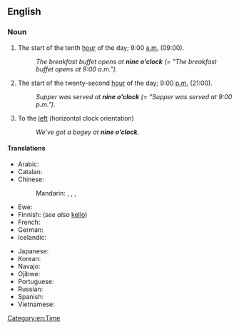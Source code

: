 ==English==

===Noun===
{{en-noun|-}}

# {{lb|en|In both the [[12-hour clock]] and the [[24-hour clock]]}} The start of the tenth [[hour]] of the day; 9:00 [[a.m.]] (09:00). 
#: ''The breakfast buffet opens at '''nine o'clock''' (= "The breakfast buffet opens at 9:00 a.m.").''
# {{lb|en|Only in the [[12-hour clock]]}} The start of the twenty-second [[hour]] of the day; 9:00 [[p.m.]] (21:00). 
#: ''Supper was served at '''nine o'clock''' (= "Supper was served at 9:00 p.m.").''
# {{lb|en|informal}} To the [[left]] (horizontal clock orientation) {{lb|en|from the location of the ''9'' mark on a clock face}}
#: ''We've got a bogey at '''nine o'clock'''.''

====Translations====
{{trans-top|the start of the tenth hour}}
* Arabic: {{t|ar|اَلسَّاعَة اَلتَّاسِعَة|f|tr=as-sāʿa t-tāsiʿa}}
* Catalan: {{t|ca|[[les]] [[nou]]|f-p}}
* Chinese:
*: Mandarin: {{t|cmn|九點鐘|sc=Hani}}, {{t|cmn|九点钟|tr=jiǔ diǎn zhōng|sc=Hani}}, {{t|cmn|九點|sc=Hani}}, {{t|cmn|九点|tr=jiǔ diǎn|sc=Hani}}
* Ewe: {{t|ee|ga asieke|n}}
* Finnish: {{t+|fi|yhdeksän}} (''see also'' [[kello]])
* French: {{t|fr|[[neuf]] [[heures]]|f-p}}
* German: {{t|de|neun Uhr}}
* Icelandic: {{t|is|klukkan níu}}
{{trans-mid}}
* Japanese: {{t|ja|九時|tr=[[くじ]], ku-ji|sc=Jpan}}
* Korean: {{t|ko|아홉시}}
* Navajo: {{t|nv|náhástʼéidi azlį́į́ʼ}}
* Ojibwe: {{t|oj|zhaangaso-diba'igane}}
* Portuguese: {{t|pt|[[nove]] [[horas]]|f-p}}
* Russian: {{t|ru|де́вять часо́в}}
* Spanish: {{t|es|[[las]] [[nueve]]|f-p}}
* Vietnamese: {{t|vi|chín giờ}}
{{trans-bottom}}

[[Category:en:Time]]